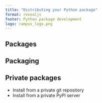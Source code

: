 ```yaml
---
title: "Distributing your Python package"
format: revealjs
footer: Python package development
logo: campus_logo.png
---
```


## Packages

## Packaging

## Private packages

* Install from a private git repository
* Install from a private PyPI server
